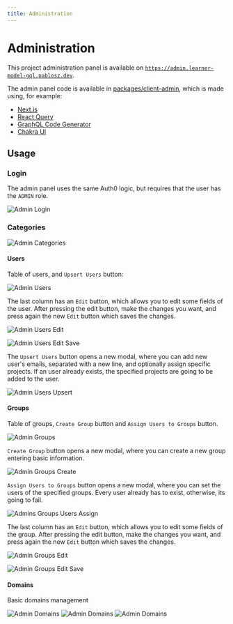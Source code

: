 ```yaml
---
title: Administration
---
```


# Administration

This project administration panel is available on [`https://admin.learner-model-gql.pablosz.dev`](https://admin.learner-model-gql.pablosz.dev).

The admin panel code is available in [packages/client-admin](https://github.com/PabloSzx/learner-model-gql/tree/main/packages/client-admin), which is made using, for example:

- [Next.js](https://nextjs.org/)
- [React Query](https://react-query.tanstack.com/)
- [GraphQL Code Generator](https://www.graphql-code-generator.com/)
- [Chakra UI](https://chakra-ui.com/)

## Usage

### Login

The admin panel uses the same Auth0 logic, but requires that the user has the `ADMIN` role.

![Admin Login](/admin-1.png)

### Categories

![Admin Categories](/admin-2.png)

#### Users

Table of users, and `Upsert Users` button:

![Admin Users](/admin-3.png)

The last column has an `Edit` button, which allows you to edit some fields of the user. After pressing the edit button, make the changes you want, and press again the new `Edit` button which saves the changes.

![Admin Users Edit](/admin-4.png)

![Admin Users Edit Save](/admin-5.png)

The `Upsert Users` button opens a new modal, where you can add new user's emails, separated with a new line, and optionally assign specific projects. If an user already exists, the specified projects are going to be added to the user.

![Admin Users Upsert](/admin-6.png)

#### Groups

Table of groups, `Create Group` button and `Assign Users to Groups` button.

![Admin Groups](/admin-7.png)

`Create Group` button opens a new modal, where you can create a new group entering basic information.

![Admin Groups Create](/admin-8.png)

`Assign Users to Groups` button opens a new modal, where you can set the users of the specified groups. Every user already has to exist, otherwise, its going to fail.

![Admins Groups Users Assign](/admin-9.png)

The last column has an `Edit` button, which allows you to edit some fields of the group. After pressing the edit button, make the changes you want, and press again the new `Edit` button which saves the changes.

![Admin Groups Edit](/admin-10.png)

![Admin Groups Edit Save](/admin-11.png)

#### Domains

Basic domains management

![Admin Domains](/admin-12.png)
![Admin Domains](/admin-13.png)
![Admin Domains](/admin-14.png)
